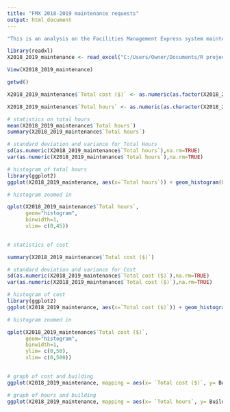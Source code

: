 ---
title: "FMX 2018-2019 maintenance requests"
output: html_document
---


```{r}
"This is an analysis on the Facilities Management Express system maintenance requests entries from 2018-2019. The maintenance requests consisted of a name, hours worked, cost, and the building on which it was operated among other variables."

```




```{r}
library(readxl)
X2018_2019_maintenance <- read_excel("C:/Users/Owner/Documents/R project files LifeMoves/2018-2019 maintenance.xlsx")

View(X2018_2019_maintenance)
```

```{r}
getwd()

```

```{r}
X2018_2019_maintenance$`Total cost ($)` <- as.numeric(as.factor(X2018_2019_maintenance$`Total cost ($)`))

X2018_2019_maintenance$`Total hours` <- as.numeric(as.character(X2018_2019_maintenance$`Total hours`))
```


```{r}
# statistics on total hours
mean(X2018_2019_maintenance$`Total hours`)
summary(X2018_2019_maintenance$`Total hours`)

# standard deviation and variance for Total Hours
sd(as.numeric(X2018_2019_maintenance$`Total hours`),na.rm=TRUE)
var(as.numeric(X2018_2019_maintenance$`Total hours`),na.rm=TRUE)

```

```{r}
# histogram of total hours
library(ggplot2)
ggplot(X2018_2019_maintenance, aes(x=`Total hours`)) + geom_histogram(bindwidth= 5)


```


```{r}
# histogram zoomed in

qplot(X2018_2019_maintenance$`Total hours`,
      geom="histogram",
      binwidth=1,
      xlim= c(0,45))
     
```


```{r}
# statistics of cost

summary(X2018_2019_maintenance$`Total cost ($)`)

# standard deviation and variance for Cost
sd(as.numeric(X2018_2019_maintenance$`Total cost ($)`),na.rm=TRUE)
var(as.numeric(X2018_2019_maintenance$`Total cost ($)`),na.rm=TRUE)
```


```{r}
# histogram of cost
library(ggplot2)
ggplot(X2018_2019_maintenance, aes(x=`Total cost ($)`)) + geom_histogram()


```

```{r}
# histogram zoomed in

qplot(X2018_2019_maintenance$`Total cost ($)`,
      geom="histogram",
      binwidth=1,
      ylim= c(0,50),
      xlim= c(0,500))
     
```

```{r}
# graph of cost and building
ggplot(X2018_2019_maintenance, mapping = aes(x= `Total cost ($)`, y= Building)) + geom_point() 


```

```{r}
# graph of hours and building
ggplot(X2018_2019_maintenance, mapping = aes(x= `Total hours`, y= Building)) + geom_point()
```































